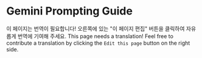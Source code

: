 # Gemini Prompting Guide

이 페이지는 번역이 필요합니다! 오른쪽에 있는 "이 페이지 편집" 버튼을 클릭하여 자유롭게 번역에 기여해 주세요.
This page needs a translation! Feel free to contribute a translation by clicking the `Edit this page` button on the right side.
